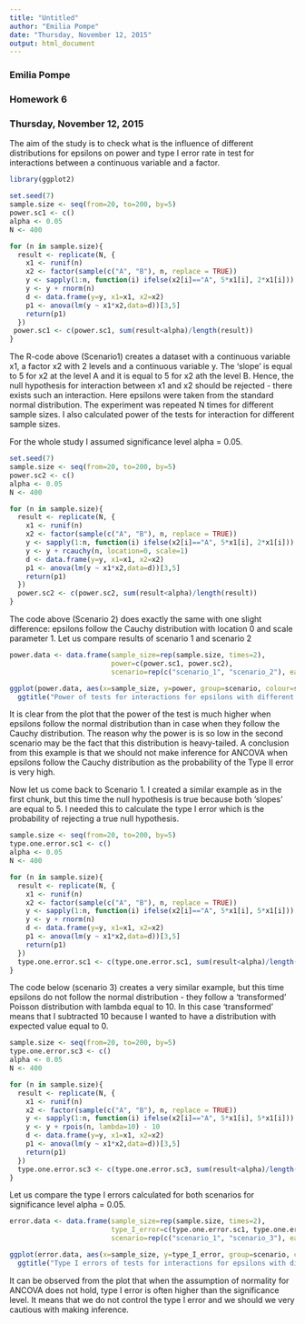 ```yaml
---
title: "Untitled"
author: "Emilia Pompe"
date: "Thursday, November 12, 2015"
output: html_document
---
```

### Emilia Pompe
### Homework 6
### Thursday, November 12, 2015
The aim of the study is to check what is the influence of different distributions for epsilons on power and type I error rate in test for interactions between a continuous variable and a factor.
```r
library(ggplot2)

set.seed(7)
sample.size <- seq(from=20, to=200, by=5)
power.sc1 <- c()
alpha <- 0.05
N <- 400

for (n in sample.size){
  result <- replicate(N, {
    x1 <- runif(n)
    x2 <- factor(sample(c("A", "B"), n, replace = TRUE))
    y <- sapply(1:n, function(i) ifelse(x2[i]=="A", 5*x1[i], 2*x1[i]))
    y <- y + rnorm(n)
    d <- data.frame(y=y, x1=x1, x2=x2)
    p1 <- anova(lm(y ~ x1*x2,data=d))[3,5]
    return(p1)
  })
 power.sc1 <- c(power.sc1, sum(result<alpha)/length(result))
}
```

The R-code above (Scenario1) creates a dataset with a continuous variable x1, a factor x2 with 2 levels and a continuous variable y. The 'slope' is equal to 5 for x2 at the level A and it is equal to 5 for x2 ath the level B. Hence, the null hypothesis for interaction between x1 and x2 should be rejected - there exists such an interaction. Here epsilons were taken from the standard normal distribution. The experiment was repeated N times for different sample sizes. I also calculated power of the tests for interaction for different sample sizes.

For the whole study I assumed significance level alpha = 0.05.
```r
set.seed(7)
sample.size <- seq(from=20, to=200, by=5)
power.sc2 <- c()
alpha <- 0.05
N <- 400

for (n in sample.size){
  result <- replicate(N, {
    x1 <- runif(n)
    x2 <- factor(sample(c("A", "B"), n, replace = TRUE))
    y <- sapply(1:n, function(i) ifelse(x2[i]=="A", 5*x1[i], 2*x1[i]))
    y <- y + rcauchy(n, location=0, scale=1)
    d <- data.frame(y=y, x1=x1, x2=x2)
    p1 <- anova(lm(y ~ x1*x2,data=d))[3,5]
    return(p1)
  })
  power.sc2 <- c(power.sc2, sum(result<alpha)/length(result))
}
```

The code above (Scenario 2) does exactly the same with one slight difference: epsilons follow the Cauchy distribution with location 0 and scale parameter 1. Let us compare results of scenario 1 and scenario 2
```r
power.data <- data.frame(sample_size=rep(sample.size, times=2),
                         power=c(power.sc1, power.sc2),
                         scenario=rep(c("scenario_1", "scenario_2"), each=length(sample.size)))

ggplot(power.data, aes(x=sample_size, y=power, group=scenario, colour=scenario)) + geom_line(size=1) + 
  ggtitle("Power of tests for interactions for epsilons with different distributions") 
```

It is clear from the plot that the power of the test is much higher when epsilons follow the normal distribution than in case when they follow the Cauchy distribution. The reason why the power is is so low in the second scenario may be the fact that this distribution is heavy-tailed. A conclusion from this example is that we should not make inference for ANCOVA when epsilons follow the Cauchy distribution as the probability of the Type II error is very high. 

Now let us come back to Scenario 1. I created a similar example as in the first chunk, but this time the null hypothesis is true because both 'slopes' are equal to 5. I needed this to calculate the type I error which is the probability of rejecting a true null hypothesis.
```r
sample.size <- seq(from=20, to=200, by=5)
type.one.error.sc1 <- c()
alpha <- 0.05
N <- 400

for (n in sample.size){
  result <- replicate(N, {
    x1 <- runif(n)
    x2 <- factor(sample(c("A", "B"), n, replace = TRUE))
    y <- sapply(1:n, function(i) ifelse(x2[i]=="A", 5*x1[i], 5*x1[i]))
    y <- y + rnorm(n)
    d <- data.frame(y=y, x1=x1, x2=x2)
    p1 <- anova(lm(y ~ x1*x2,data=d))[3,5]
    return(p1)
  })
  type.one.error.sc1 <- c(type.one.error.sc1, sum(result<alpha)/length(result))
}
```

The code below (scenario 3) creates a very similar example, but this time epsilons do not follow the normal distribution - they follow a 'transformed' Poisson distribution with lambda equal to 10. In this case 'transformed' means that I subtracted 10 because I wanted to have a distribution with expected value equal to 0.
```r
sample.size <- seq(from=20, to=200, by=5)
type.one.error.sc3 <- c()
alpha <- 0.05
N <- 400

for (n in sample.size){
  result <- replicate(N, {
    x1 <- runif(n)
    x2 <- factor(sample(c("A", "B"), n, replace = TRUE))
    y <- sapply(1:n, function(i) ifelse(x2[i]=="A", 5*x1[i], 5*x1[i]))
    y <- y + rpois(n, lambda=10) - 10
    d <- data.frame(y=y, x1=x1, x2=x2)
    p1 <- anova(lm(y ~ x1*x2,data=d))[3,5]
    return(p1)
  })
  type.one.error.sc3 <- c(type.one.error.sc3, sum(result<alpha)/length(result))
}
```

Let us compare the type I errors calculated for both scenarios for significance level alpha = 0.05.
```r
error.data <- data.frame(sample_size=rep(sample.size, times=2),
                         type_I_error=c(type.one.error.sc1, type.one.error.sc3),
                         scenario=rep(c("scenario_1", "scenario_3"), each=length(sample.size)))

ggplot(error.data, aes(x=sample_size, y=type_I_error, group=scenario, colour=scenario)) + geom_line(size=1) + 
  ggtitle("Type I errors of tests for interactions for epsilons with different distributions") + geom_abline(slope=0, intercept=alpha) 
```

It can be observed from the plot that when the assumption of normality for ANCOVA does not hold, type I error is often higher than the significance level. It means that we do not control the type I error and we should we very cautious with making inference.
